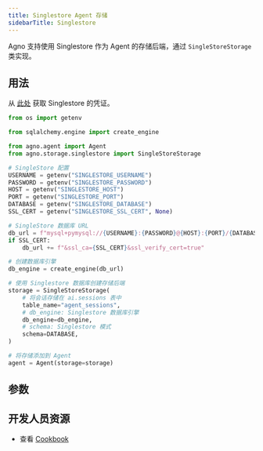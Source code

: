 ```yaml
---
title: Singlestore Agent 存储
sidebarTitle: Singlestore
---
```


Agno 支持使用 Singlestore 作为 Agent 的存储后端，通过 `SingleStoreStorage` 类实现。

## 用法

从 [此处](https://portal.singlestore.com/) 获取 Singlestore 的凭证。

```python singlestore_storage_for_agent.py
from os import getenv

from sqlalchemy.engine import create_engine

from agno.agent import Agent
from agno.storage.singlestore import SingleStoreStorage

# SingleStore 配置
USERNAME = getenv("SINGLESTORE_USERNAME")
PASSWORD = getenv("SINGLESTORE_PASSWORD")
HOST = getenv("SINGLESTORE_HOST")
PORT = getenv("SINGLESTORE_PORT")
DATABASE = getenv("SINGLESTORE_DATABASE")
SSL_CERT = getenv("SINGLESTORE_SSL_CERT", None)

# SingleStore 数据库 URL
db_url = f"mysql+pymysql://{USERNAME}:{PASSWORD}@{HOST}:{PORT}/{DATABASE}?charset=utf8mb4"
if SSL_CERT:
    db_url += f"&ssl_ca={SSL_CERT}&ssl_verify_cert=true"

# 创建数据库引擎
db_engine = create_engine(db_url)

# 使用 Singlestore 数据库创建存储后端
storage = SingleStoreStorage(
    # 将会话存储在 ai.sessions 表中
    table_name="agent_sessions",
    # db_engine: Singlestore 数据库引擎
    db_engine=db_engine,
    # schema: Singlestore 模式
    schema=DATABASE,
)

# 将存储添加到 Agent
agent = Agent(storage=storage)
```

## 参数

<Snippet file="storage-s2-params.mdx" />

## 开发人员资源

- 查看 [Cookbook](https://github.com/agno-agi/agno/blob/main/cookbook/storage/singlestore_storage/singlestore_storage_for_agent.py)